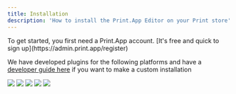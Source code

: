 ```yaml
---
title: Installation
description: 'How to install the Print.App Editor on your Print store'
---
```


<Tip>
    To get started, you first need a Print.App account. [It's free and quick to
    sign up](https://admin.print.app/register)
</Tip>

We have developed plugins for the following platforms and have a [developer guide here](/api-reference/custom-installation) if you want to make a custom installation

<CardGroup cols={2}>
    <Card href="platforms/wordpress/installation" title="Install on Wordpress">
        <img class="rounded-md pointer-events-none" src="/images/wp.png" />
    </Card>
    <Card title="Install on Prestashop" href="platforms/prestashop/installation">
        <img class="rounded-md pointer-events-none" src="/images/ps.png" />
    </Card>
    <Card title="Install on BigCommerce" href="platforms/bigcommerce/installation">
        <img class="rounded-md pointer-events-none" src="/images/bc.png" />
    </Card>
    <Card title="Install on OpenCart" href="platforms/opencart/installation">
        <img class="rounded-md pointer-events-none" src="/images/oc.png" />
    </Card>
    <Card title="Custom Installation" href="api-reference/installation">
        <img class="rounded-md pointer-events-none" src="/images/cs.png" />
    </Card>
</CardGroup>
